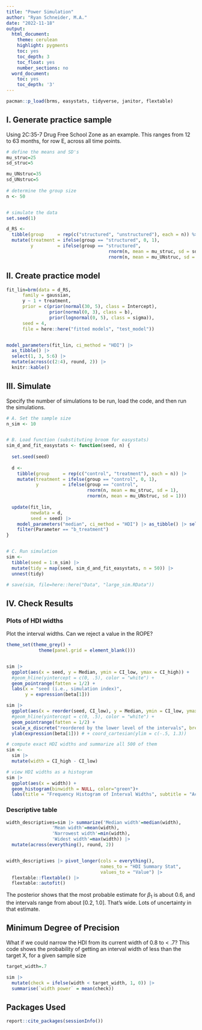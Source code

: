 ```yaml
---
title: "Power Simulation"
author: "Ryan Schneider, M.A."
date: "2022-11-18"
output:
  html_document:
    theme: cerulean
    highlight: pygments
    toc: yes
    toc_depth: 3
    toc_float: yes
    number_sections: no
  word_document:
    toc: yes
    toc_depth: '3'
---
```


```r
pacman::p_load(brms, easystats, tidyverse, janitor, flextable)
```

## I. Generate practice sample

Using 2C:35-7 Drug Free School Zone as an example. This ranges from 12 to 63 months, for row E, across all time points.

```r

# define the means and SD's
mu_struc=25
sd_struc=5

mu_UNstruc=35
sd_UNstruc=5
  
# determine the group size
n <- 50


# simulate the data
set.seed(1)

d_RS <-
  tibble(group     = rep(c("structured", "unstructured"), each = n)) %>% 
  mutate(treatment = ifelse(group == "structured", 0, 1),
         y         = ifelse(group == "structured", 
                                      rnorm(n, mean = mu_struc, sd = sd_struc), 
                                      rnorm(n, mean = mu_UNstruc, sd = sd_UNstruc)))
```

## II. Create practice model

```r

fit_lin=brm(data = d_RS, 
      family = gaussian,
      y ~ 1 + treatment,
      prior = c(prior(normal(30, 5), class = Intercept),
                prior(normal(0, 3), class = b),
                prior(lognormal(0, 5), class = sigma)),
      seed = 4,
      file = here::here("fitted models", "test_model"))


model_parameters(fit_lin, ci_method = "HDI") |> 
  as_tibble() |> 
  select(1, 3, 5:6) |> 
  mutate(across(c(2:4), round, 2)) |> 
  knitr::kable()
```

## III. Simulate

Specify the number of simulations to be run, load the code, and then run the simulations.

```r

# A. Set the sample size
n_sim <- 10


# B. Load function (substituting broom for easystats)
sim_d_and_fit_easystats <- function(seed, n) {
  
  set.seed(seed)
  
  d <-
    tibble(group     = rep(c("control", "treatment"), each = n)) |>  
    mutate(treatment = ifelse(group == "control", 0, 1),
           y         = ifelse(group == "control", 
                              rnorm(n, mean = mu_struc, sd = 1), 
                              rnorm(n, mean = mu_UNstruc, sd = 1))) 
  
  update(fit_lin,
         newdata = d, 
         seed = seed) |>  
    model_parameters("median", ci_method = "HDI") |> as_tibble() |> select(1, 3, 5:6) |>  
    filter(Parameter == "b_treatment")
}


# C. Run simulation
sim <-
  tibble(seed = 1:n_sim) |>  
  mutate(tidy = map(seed, sim_d_and_fit_easystats, n = 50)) |> 
  unnest(tidy)

# save(sim, file=here::here("Data", "large_sim.RData"))
```

## IV. Check Results 

### Plots of HDI widths {.tabset}

Plot the interval widths. Can we reject a value in the ROPE?

```r
theme_set(theme_grey() +
            theme(panel.grid = element_blank()))


sim |>  
  ggplot(aes(x = seed, y = Median, ymin = CI_low, ymax = CI_high)) +
  #geom_hline(yintercept = c(0, .5), color = "white") +
  geom_pointrange(fatten = 1/2) +
  labs(x = "seed (i.e., simulation index)",
       y = expression(beta[1]))

sim |> 
  ggplot(aes(x = reorder(seed, CI_low), y = Median, ymin = CI_low, ymax = CI_high)) +
  #geom_hline(yintercept = c(0, .5), color = "white") +
  geom_pointrange(fatten = 1/2) +
  scale_x_discrete("reordered by the lower level of the intervals", breaks = NULL) +
  ylab(expression(beta[1])) # + coord_cartesian(ylim = c(-.5, 1.3))
```

```r
# compute exact HDI widths and summarize all 500 of them
sim <-
  sim |> 
  mutate(width = CI_high - CI_low)

# view HDI widths as a histogram
sim |> 
  ggplot(aes(x = width)) +
  geom_histogram(binwidth = NULL, color="green")+
  labs(title = "Frequency Histogram of Interval Widths", subtitle = "Across 500 simulations")

```

### Descriptive table

```r

width_descriptives=sim |> summarize('Median width'=median(width),
                 'Mean width'=mean(width),
                 'Narrowest width'=min(width),
                 'Widest width'=max(width)) |> 
  mutate(across(everything(), round, 2))  


width_descriptives |> pivot_longer(cols = everything(),
                                   names_to = "HDI Summary Stat",
                                   values_to = "Value") |> 
  flextable::flextable() |> 
  flextable::autofit()
```

The posterior shows that the most probable estimate for $\beta_1$ is about 0.6, and the intervals range from about [0.2, 1.0]. That's wide. Lots of uncertainty in that estimate.

## Minimum Degree of Precision

What if we could narrow the HDI from its current width of 0.8 to \< .7? This code shows the probability of getting an interval width of less than the target X, for a given sample size

```r

target_width=.7

sim |> 
  mutate(check = ifelse(width < target_width, 1, 0)) |> 
  summarise(`width power` = mean(check))
```

## Packages Used

```r
report::cite_packages(sessionInfo())
```

